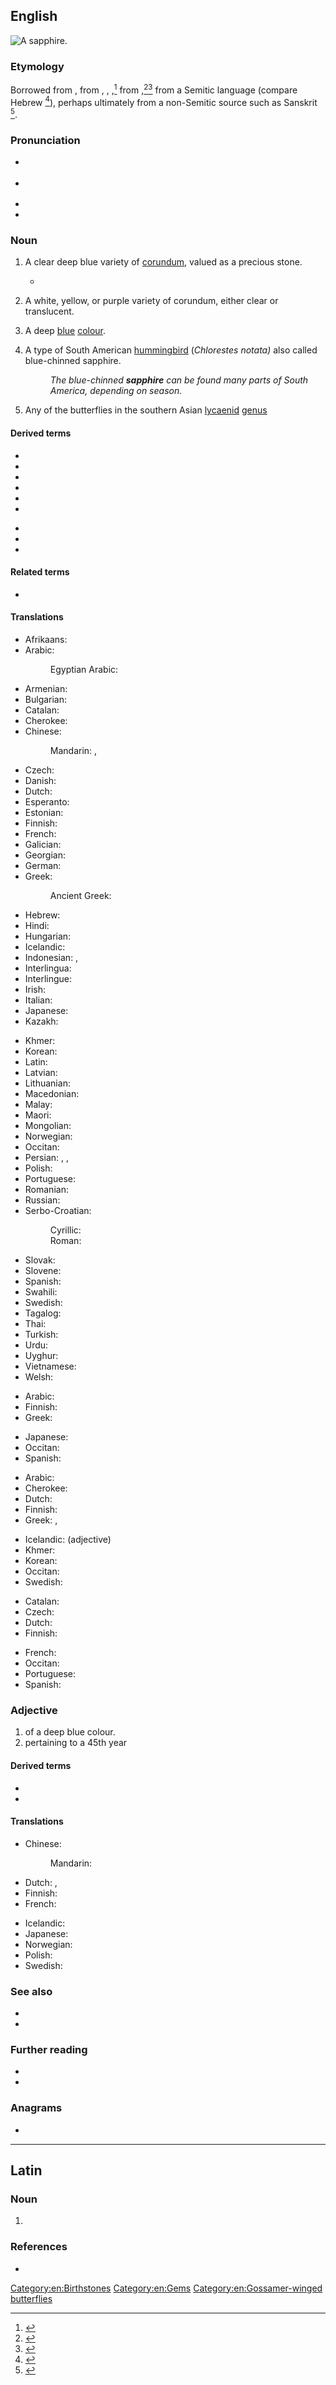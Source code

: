 {{also|Sapphire}}
==English==
[[Image:Szafir, RPA.jpg|thumb|A '''sapphire'''.]]
{{wikipedia}}

===Etymology===
Borrowed from {{bor|en|fro|saphir}}, from {{der|en|la|sapphir}}, {{m|la|sappir}}, {{m|la|sapphīrus}},<ref>{{R:L&S|sapphīrus|sapphirus}}</ref> from {{der|en|grc|σάπφειρος||precious stone, gem}},<ref>{{R:LSJ|σάπφειρος}}</ref><ref>{{R:Strong's|G|4552}}</ref> from a Semitic language (compare Hebrew {{m|he|סַפִּיר|tr=sappī́r}}<ref>{{R:Strong's|H|5601}}</ref>), perhaps ultimately from a non-Semitic source such as Sanskrit {{m|sa|शनिप्रिय||dark-colored stone|lit=dear to Saturn}}<ref>{{R:MW|1051/3}}</ref>.

===Pronunciation===
* {{a|UK}} {{IPA|/ˈsæf.aɪ̯ə(ɹ)/|lang=en}}
* {{a|US}} {{IPA|/ˈsæf.aɪ̯ɚ/|lang=en}}
* {{audio|En-us-sapphire.ogg|Audio (US)|lang=en}}
* {{hyphenation|sap|phire|lang=en}}

===Noun===
{{en-noun|~}}

# {{lb|en|countable}} A clear deep blue variety of [[corundum]], valued as a precious stone.
#* {{quote-magazine|date=2012-03
|author=Lee A. Groat
|title=Gemstones
|volume=100|issue=2|page=128
|magazine={{w|American Scientist}}
|url=http://www.americanscientist.org/issues/feature/2012/2/gemstones
|passage=Although there are dozens of different types of gems, among the best known and most important are diamond, ruby and '''sapphire''', emerald and other gem forms of the mineral beryl, chrysoberyl, tanzanite, tsavorite, topaz and jade.}}
# {{lb|en|countable|and|uncountable}} A white, yellow, or purple variety of corundum, either clear or translucent.
# {{lb|en|countable|and|uncountable}} A deep [[blue]] [[colour]].
#: {{color panel|164771}}
# {{lb|en|countable}} A type of South American [[hummingbird]] (''Chlorestes notata)'' also called blue-chinned sapphire.
#: ''The blue-chinned '''sapphire''' can be found many parts of South America, depending on season.''
# Any of the butterflies in the southern Asian [[lycaenid]] [[genus]] {{taxlink|Heliophorus|genus}}
====Derived terms====
{{rel-top|Derived terms}}
* {{l|en|blue-chinned sapphire}}
* {{l|en|blue-throated sapphire}}
* {{l|en|Padparadscha sapphire}}
* {{l|en|pink sapphire}}
* {{l|en|sapphirine}}
* {{l|en|star sapphire}}
{{rel-mid}}
* {{l|en|water sapphire}}
* {{l|en|white sapphire}}
* {{l|en|yellow sapphire}}
{{rel-bottom}}

====Related terms====
* {{l|en|corundum}}

====Translations====
{{trans-top|gem}}
* Afrikaans: {{t|af|saffier}}
* Arabic: {{t+|ar|يَاقُوت|m}}
*: Egyptian Arabic: {{t|arz|ياقوت|m|tr=yaʔūt|sc=Arab}}
* Armenian: {{t+|hy|շափյուղա}}
* Bulgarian: {{t+|bg|сапфир|tr=sapfir|m}}
* Catalan: {{t|ca|safir|m}}
* Cherokee: {{t|chr|ᏌᏆᏯ|tr=saquaya|sc=Cher}}
* Chinese:
*: Mandarin: {{t+|cmn|藍寶石|sc=Hani}}, {{t+|cmn|蓝宝石|tr=lánbǎoshí|sc=Hani}}
* Czech: {{t+|cs|safír|m}}
* Danish: {{t+|da|safir|c}}
* Dutch: {{t+|nl|saffier|m}}
* Esperanto: {{t|eo|safiro}}
* Estonian: {{t|et|safiir}}
* Finnish: {{t+|fi|safiiri}}
* French: {{t+|fr|saphir|m}}
* Galician: {{t|gl|zafiro|m}}
* Georgian: {{t|ka|საფირონი}}
* German: {{t+|de|Saphir|m}}
* Greek: {{t+|el|ζαφείρι|n}}
*: Ancient Greek: {{t|grc|σάπφειρος|f}}
* Hebrew: {{t+|he|סַפִּיר|tr=sappír|m}}
* Hindi: {{t+|hi|नीलम|m|tr=nīlam}}
* Hungarian: {{t+|hu|zafír}}
* Icelandic: {{t|is|safír|m}}
* Indonesian: {{t|id|batu nilam}}, {{t+|id|safir}}
* Interlingua: {{t|ia|sapphiro}}
* Interlingue: {{t|ie|safire}}
* Irish: {{t|ga|saifír|f}}
* Italian: {{t+|it|zaffiro|m}}
* Japanese: {{t+|ja|サファイア|tr=safaia}}
* Kazakh: {{t|kk|жақұт|sc=Cyrl}}
{{trans-mid}}
* Khmer: {{t+|km|កណ្ដៀង|tr=kɑndiəng|sc=Khmr}}
* Korean: {{t+|ko|사파이어|tr=sapai-eo}}
* Latin: {{t|la|sapphirus|f}}
* Latvian: {{t|lv|safīrs|m}}
* Lithuanian: {{t|lt|safyras|m}}
* Macedonian: {{t|mk|сафир|m}}
* Malay: {{t|ms|batu nilam}}
* Maori: {{t|mi|hāpira}}
* Mongolian: {{t+|mn|индранил|sc=Cyrl}}
* Norwegian: {{t|no|safir|m}}
* Occitan: {{t|oc|safir|m}}
* Persian: {{t|fa|یاقوت کبود|tr=yaqut-e-kabud}}, {{t|fa|آسمانگونی|tr=āsmāngūnī}}, {{t|fa|آسمانجونی|tr=āsmānǰūnī}}
* Polish: {{t+|pl|szafir|m}}
* Portuguese: {{t+|pt|safira|f}}
* Romanian: {{t+|ro|safir|n}}
* Russian: {{t+|ru|сапфи́р|m}}
* Serbo-Croatian:
*: Cyrillic: {{t|sh|са̀фӣр|m|sc=Cyrl}}
*: Roman: {{t+|sh|sàfīr|m}}
* Slovak: {{t+|sk|zafír|m}}
* Slovene: {{t+|sl|safir|m}}
* Spanish: {{t+|es|zafiro|m}}
* Swahili: {{t|sw|yakuti samawi}}
* Swedish: {{t+|sv|safir|c}}
* Tagalog: {{t|tl|sapiro}}
* Thai: {{t|th|ไพลิน|tr=pailin}}
* Turkish: {{t+|tr|safir}}
* Urdu: {{t|ur|نیلم|m|tr=nīlam}}
* Uyghur: {{t|ug|[[كۆك]] [[ياقۇت]]}}
* Vietnamese: {{t|vi|xa-phia}}
* Welsh: {{t|cy|saffir|m}}
{{trans-bottom}}

{{trans-top|corundum}}
* Arabic: {{t+|ar|يَاقُوت|m}}
* Finnish: {{t+|fi|safiiri}}
* Greek: {{t+|el|σάπφειρος|m}}
{{trans-mid}}
* Japanese: {{t+|ja|サファイア|tr=safaia}}
* Occitan: {{t|oc|safir|m}}
* Spanish: {{t+|es|zafiro|m}}
{{trans-bottom}}

{{trans-top|colour}}
* Arabic: {{t|ar|أَزْرَق ياقوتيّ|tr=azraq yaquwatiyy}}
* Cherokee: {{t|chr|ᏌᏆᏯ-ᏌᎪᏂᎨᎢ|tr=saquaya-sagonigei|sc=Cher}}
* Dutch: {{t+|nl|saffierblauw|n}}
* Finnish: {{t|fi|safiirinsininen}}
* Greek: {{t|el|ζαφειρένιο|n}}, {{t|el|βαθυκύανο|n}}
{{trans-mid}}
* Icelandic: {{t|is|safírblár}} (adjective)
* Khmer: {{t+|km|កណ្ដៀង|tr=kɑndiəng|sc=Khmr}}
* Korean: {{t+|ko|사파이어색}}
* Occitan: {{t|oc|safir}}
* Swedish: {{t+|sv|safirblå}} {{qualifier|adjective}}
{{trans-bottom}}

{{trans-top|type of hummingbird}}
* Catalan: {{t|ca|colibrí gorjablau|m}}
* Czech: {{t|cs|kolibřík modrobradý}}
* Dutch: {{t|nl|blauwkeelsaffierkolibrie}}
* Finnish: {{t+|fi|sinileukakolibri}}
{{trans-mid}}
* French: {{t|fr|colibri à menton bleu|m}}
* Occitan: {{t|oc|colibrí gòrjablava|m}}
* Portuguese: {{t|pt|beija-flor-de-garganta-azul|m}}
* Spanish: {{t|es|esmeralda gorgiazul|f}}
{{trans-bottom}}

===Adjective===
{{en-adj}}

# of a deep blue colour.
# pertaining to a 45th year

====Derived terms====
{{sense|45 years}}
* {{l|en|sapphire anniversary}}
* {{l|en|sapphire jubilee}}

====Translations====
{{trans-top|colour}}
* Chinese:
*: Mandarin: {{t|cmn|lán bǎoshí|tr=蓝宝石|sc=Hani}}
* Dutch: {{t+|nl|saffierblauw}}, {{t+|nl|saffierblauwe}}
* Finnish: {{t|fi|safiirinsininen}}
* French: {{t+|fr|saphir|m|f}}
{{trans-mid}}
* Icelandic: {{t|is|safírblár}}
* Japanese: {{t|ja|サファイア色|tr=safaiairo|sc=Jpan}}
* Norwegian: {{t|no|safirblå}}
* Polish: {{t+|pl|szafirowy|m}}
* Swedish: {{t+|sv|safirblå}}
{{trans-bottom}}

===See also===
* {{list:blues/en}}
* {{l|en|Sapphire}}

===Further reading===
* {{R:WebMineral}}
* {{R:mindat}}
<references/>

===Anagrams===
* {{anagrams|en|paperish|papisher}}

[[Category:en:Birthstones]]
[[Category:en:Gems]]
[[Category:en:Gossamer-winged butterflies]]

----

==Latin==

===Noun===
{{head|la|noun form|head=sapphīre|g=f}}

# {{inflection of|sapphīrus||voc|s|lang=la}}

===References===
* {{R:Peck}}